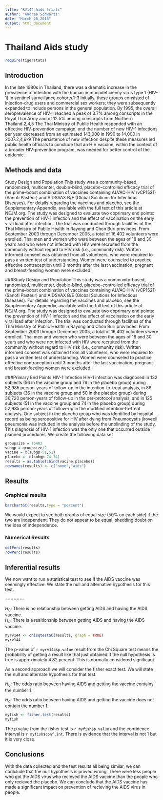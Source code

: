---
title: "RV144 Aids trials"
author: "Andrea Schwartz"
date: "March 20,2018"
output: html_document
---


# Thailand Aids study
```{r include=FALSE}
require(tigerstats)
```

## Introduction

In the late 1980s in Thailand, there was a dramatic increase in the prevalence of infection with the human immunodeficiency virus type 1 (HIV-1) in sentinel surveillance cohorts.1-3 Initially, these groups consisted of injection-drug users and commercial sex workers; they were subsequently expanded to include persons in the general population. By 1995, the overall seroprevalence of HIV-1 reached a peak of 3.7% among conscripts in the Royal Thai Army and of 12.5% among conscripts from Northern Thailand.2,4,5 The Thai Ministry of Public Health responded with an effective HIV-prevention campaign, and the number of new HIV-1 infections per year decreased from an estimated 143,000 in 1990 to 14,000 in 2007.2,4,6-9 The persistence of new infection despite these measures led public health officials to conclude that an HIV vaccine, within the context of a broader HIV-prevention program, was needed for better control of the epidemic.



## Methods and data

Study Design and Population
This study was a community-based, randomized, multicenter, double-blind, placebo-controlled efficacy trial of the prime–boost combination of vaccines containing ALVAC-HIV (vCP1521) (Sanofi Pasteur) and AIDSVAX B/E (Global Solutions for Infectious Diseases). For details regarding the vaccines and placebo, see the Supplementary Appendix, available with the full text of this article at NEJM.org. The study was designed to evaluate two coprimary end points: the prevention of HIV-1 infection and the effect of vaccination on the early viral load after infection. The trial was conducted through facilities of the Thai Ministry of Public Health in Rayong and Chon Buri provinces. From September 2003 through December 2005, a total of 16,402 volunteers were enrolled.
Thai men and women who were between the ages of 18 and 30 years and who were not infected with HIV were recruited from the community without regard to HIV risk (i.e., community risk). Written informed consent was obtained from all volunteers, who were required to pass a written test of understanding. Women were counseled to practice effective contraception until 3 months after the last vaccination; pregnant and breast-feeding women were excluded.

###Study Design and Population
This study was a community-based, randomized, multicenter, double-blind, placebo-controlled efficacy trial of the prime–boost combination of vaccines containing ALVAC-HIV (vCP1521) (Sanofi Pasteur) and AIDSVAX B/E (Global Solutions for Infectious Diseases). For details regarding the vaccines and placebo, see the Supplementary Appendix, available with the full text of this article at NEJM.org. The study was designed to evaluate two coprimary end points: the prevention of HIV-1 infection and the effect of vaccination on the early viral load after infection. The trial was conducted through facilities of the Thai Ministry of Public Health in Rayong and Chon Buri provinces. From September 2003 through December 2005, a total of 16,402 volunteers were enrolled.
Thai men and women who were between the ages of 18 and 30 years and who were not infected with HIV were recruited from the community without regard to HIV risk (i.e., community risk). Written informed consent was obtained from all volunteers, who were required to pass a written test of understanding. Women were counseled to practice effective contraception until 3 months after the last vaccination; pregnant and breast-feeding women were excluded.

###Primary End Points
HIV-1 Infection
HIV-1 infection was diagnosed in 132 subjects (56 in the vaccine group and 76 in the placebo group) during 52,985 person-years of follow-up in the intention-to-treat analysis, in 86 subjects (36 in the vaccine group and 50 in the placebo group) during 36,720 person-years of follow-up in the per-protocol analysis, and in 125 subjects (51 in the vaccine group and 74 in the placebo group) during 52,985 person-years of follow-up in the modified intention-to-treat analysis. One subject in the placebo group who was identified by hospital record as being seropositive for HIV after dying from Pneumocystis jirovecii pneumonia was included in the analysis before the unblinding of the study. This diagnosis of HIV-1 infection was the only one that occurred outside planned procedures.
We create the following data set

```{r}
groupsize = 16402
subgp = groupsize/2
vacine = c(subgp-51,51)
placebo =  c(subgp-74,74)
results = as.table(cbind(vacine,placebo))
rownames(results) <- c("none","aids")

```


## Results
<!-- You are to add descriptive comments to explain to the reader what the plot is showing !-->


### Graphical results
<!--Display graphical evidence as to the effectiveness of the vaccine with explanations!-->
```{r}
barchartGC(results,type = "percent")
```

  We would expect to see both graphs of equal size (50% on each side) if the two are independent.  They do not appear to be equal, shedding doubt on the idea of independence.
  
### Numerical Results

<!--Display numerical evidence as to the effectiveness of the vaccine with explanations !--> 

```{r}
colPerc(results)
rowPerc(results)
```




## Inferential results

<!--Display inferential evidence as to the effectiveness of the vaccine with explanations and interpretations!-->
We now want to run a statistical test to see if the AIDS vaccine was seemingly effective.  We state the null and alternative hypothesis for this test.  

=======

$H_0:$ There is no relationship between getting AIDS and having the AIDS vaccine.  
$H_a:$ There is a realtionship between getting AIDS and having the AIDS vaccine.  
```{r}
myrv144 <- chisqtestGC(results, graph = TRUE)
myrv144
```

 
  The p-value of `r myrv144$p.value` result from the Chi Square test means the probability of getting a result like that just obtained if the null hypothesis is true is approximately 4.82 percent.  This is  normally considered significant.  
  
  As a second approach we will consider the fisher exact test.  We will state the null and alternate hypothesis for that test.
  
$H_0:$ The odds ratio between having AIDS and getting the vaccine contains the number 1.  

$H_a:$ The odds ratio between having AIDS and getting the vaccine does not contain the number 1.

```{r}
myfish <- fisher.test(results)
myfish
```

  The p.value from the fisher test is `r myfish$p.value` and the confidence interval is `r myfish$conf.int`. There is evidence that the interval is not 1 but it is very close.  
   


## Conclusions

   With the data collected and the test results all being similar, we can conlclude that the null hypothesis is proved wrong.  There were less people who got the AIDS virus who recieved the AIDS vaccine than the people who only recieved the placebo.  We can conclude that the AIDS vaccine has made a significant impact on prevention of recieving the AIDS virus in people.

<Summarise your results as to the effectiveness of the vaccine with explanations that could be understood by your mom>